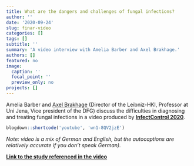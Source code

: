 ```yaml
---
title: What are the dangers and challenges of fungal infections?
author: ''
date: '2020-09-24'
slug: finar-video
categories: []
tags: []
subtitle: ''
summary: 'A video interview with Amelia Barber and Axel Brakhage.'
authors: []
featured: no
image:
  caption: ''
  focal_point: ''
  preview_only: no
projects: []
---
```


Amelia Barber and [Axel Brakhage](https://www.leibniz-hki.de/en/institut-staff-details.html?member=1) (Director of the Leibniz-HKI, Professor at Uni Jena, Vice president of the DFG) discuss the difficulties in diagnosing and treating fungal infections in a video produced by **[InfectControl 2020](https://www.infectcontrol.de/)**. <br>

```r
blogdown::shortcode('youtube', 'wn1-8QV2jzE')
```

*Note: video is a mix of German and English, but the autocaptions are relatively accurate if you don't speak German).* 

**[Link to the study referenced in the video](https://www.biorxiv.org/content/10.1101/2020.05.26.116616v2)** 